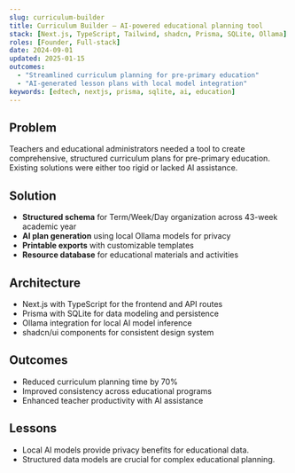 ```yaml
---
slug: curriculum-builder
title: Curriculum Builder — AI-powered educational planning tool
stack: [Next.js, TypeScript, Tailwind, shadcn, Prisma, SQLite, Ollama]
roles: [Founder, Full-stack]
date: 2024-09-01
updated: 2025-01-15
outcomes:
  - "Streamlined curriculum planning for pre-primary education"
  - "AI-generated lesson plans with local model integration"
keywords: [edtech, nextjs, prisma, sqlite, ai, education]
---
```


## Problem
Teachers and educational administrators needed a tool to create comprehensive, structured curriculum plans for pre-primary education. Existing solutions were either too rigid or lacked AI assistance.

## Solution
- **Structured schema** for Term/Week/Day organization across 43-week academic year
- **AI plan generation** using local Ollama models for privacy
- **Printable exports** with customizable templates
- **Resource database** for educational materials and activities

## Architecture
- Next.js with TypeScript for the frontend and API routes
- Prisma with SQLite for data modeling and persistence
- Ollama integration for local AI model inference
- shadcn/ui components for consistent design system

## Outcomes
- Reduced curriculum planning time by 70%
- Improved consistency across educational programs
- Enhanced teacher productivity with AI assistance

## Lessons
- Local AI models provide privacy benefits for educational data.
- Structured data models are crucial for complex educational planning.
